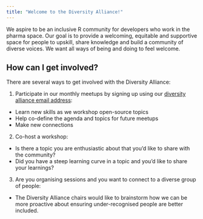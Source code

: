 ```yaml
---
title: "Welcome to the Diversity Alliance!"
---
```

We aspire to be an inclusive R community for developers who work in the pharma space. Our goal is to provide a welcoming, equitable and supportive space for people to upskill, share knowledge and build a community of diverse voices. We want all ways of being and doing to feel welcome.


::: stripe-box
# How can I get involved? 

There are several ways to get involved with the Diversity Alliance: 

1. Participate in our monthly meetups by signing up using our [diversity alliance email address](mailto:diversityalliance@opensourceinpharma.com):
- Learn new skills as we workshop open-source topics
- Help co-define the agenda and topics for future meetups
- Make new connections

2. Co-host a workshop: 
- Is there a topic you are enthusiastic about that you'd like to share with the community?
- Did you have a steep learning curve in a topic and you'd like to share your learnings? 

3. Are you organising sessions and you want to connect to a diverse group of people:
- The Diversity Alliance chairs would like to brainstorm how we can be more proactive about ensuring under-recognised people are better included. 

:::



